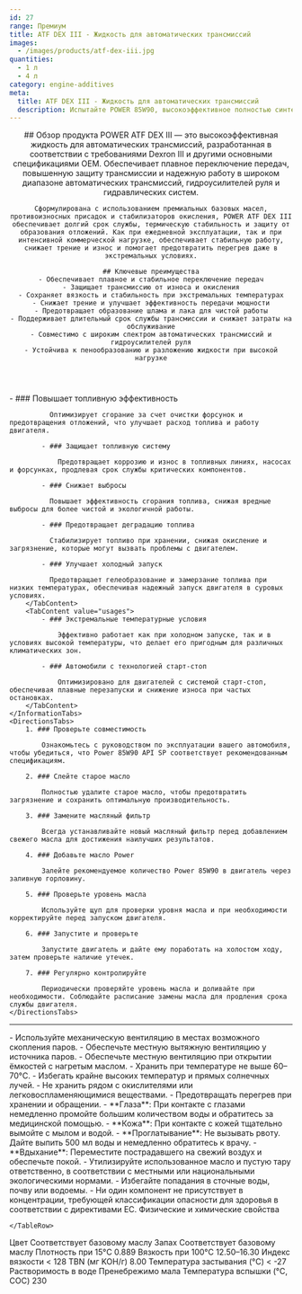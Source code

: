```yaml
---
id: 27
range: Премиум
title: ATF DEX III - Жидкость для автоматических трансмиссий
images:
  - /images/products/atf-dex-iii.jpg
quantities:
  - 1 л
  - 4 л
category: engine-additives
meta:
  title: ATF DEX III - Жидкость для автоматических трансмиссий
  description: Испытайте POWER 85W90, высокоэффективное полностью синтетическое моторное масло, разработанное в соответствии со стандартами API SP. Обеспечивает повышенную топливную эффективность, превосходную защиту от износа и надежный запуск двигателя в холодное время. Идеально для автомобилей с технологией старт-стоп и экстремальными температурными условиями.
---
```


<Header>
    ## Обзор продукта
    POWER ATF DEX III — это высокоэффективная жидкость для автоматических трансмиссий, разработанная в соответствии с требованиями Dexron III и другими основными спецификациями OEM. Обеспечивает плавное переключение передач, повышенную защиту трансмиссии и надежную работу в широком диапазоне автоматических трансмиссий, гидроусилителей руля и гидравлических систем.

    Сформулирована с использованием премиальных базовых масел, противоизносных присадок и стабилизаторов окисления, POWER ATF DEX III обеспечивает долгий срок службы, термическую стабильность и защиту от образования отложений. Как при ежедневной эксплуатации, так и при интенсивной коммерческой нагрузке, обеспечивает стабильную работу, снижает трение и износ и помогает предотвратить перегрев даже в экстремальных условиях.

    ## Ключевые преимущества
    - Обеспечивает плавное и стабильное переключение передач
    - Защищает трансмиссию от износа и окисления
    - Сохраняет вязкость и стабильность при экстремальных температурах
    - Снижает трение и улучшает эффективность передачи мощности
    - Предотвращает образование шлама и лака для чистой работы
    - Поддерживает длительный срок службы трансмиссии и снижает затраты на обслуживание
    - Совместимо с широким спектром автоматических трансмиссий и гидроусилителей руля
    - Устойчива к пенообразованию и разложению жидкости при высокой нагрузке
</Header>

<Section>
    <InformationTabs>
        <TabContent value="core">
            - ### Повышает топливную эффективность

              Оптимизирует сгорание за счет очистки форсунок и предотвращения отложений, что улучшает расход топлива и работу двигателя.

            - ### Защищает топливную систему

                Предотвращает коррозию и износ в топливных линиях, насосах и форсунках, продлевая срок службы критических компонентов.

            - ### Снижает выбросы

              Повышает эффективность сгорания топлива, снижая вредные выбросы для более чистой и экологичной работы.
    
            - ### Предотвращает деградацию топлива

              Стабилизирует топливо при хранении, снижая окисление и загрязнение, которые могут вызвать проблемы с двигателем.
    
            - ### Улучшает холодный запуск

              Предотвращает гелеобразование и замерзание топлива при низких температурах, обеспечивая надежный запуск двигателя в суровых условиях.
        </TabContent>
        <TabContent value="usages">
            - ### Экстремальные температурные условия

                Эффективно работает как при холодном запуске, так и в условиях высокой температуры, что делает его пригодным для различных климатических зон.

            - ### Автомобили с технологией старт-стоп

                Оптимизировано для двигателей с системой старт-стоп, обеспечивая плавные перезапуски и снижение износа при частых остановках.
        </TabContent>
    </InformationTabs>
    <DirectionsTabs>
        1. ### Проверьте совместимость
    
            Ознакомьтесь с руководством по эксплуатации вашего автомобиля, чтобы убедиться, что Power 85W90 API SP соответствует рекомендованным спецификациям.
   
        2. ### Слейте старое масло
    
            Полностью удалите старое масло, чтобы предотвратить загрязнение и сохранить оптимальную производительность.
   
        3. ### Замените масляный фильтр
    
            Всегда устанавливайте новый масляный фильтр перед добавлением свежего масла для достижения наилучших результатов.
   
        4. ### Добавьте масло Power
    
            Залейте рекомендуемое количество Power 85W90 в двигатель через заливную горловину.
   
        5. ### Проверьте уровень масла
    
            Используйте щуп для проверки уровня масла и при необходимости корректируйте перед запуском двигателя.
   
        6. ### Запустите и проверьте
    
            Запустите двигатель и дайте ему поработать на холостом ходу, затем проверьте наличие утечек.
   
        7. ### Регулярно контролируйте
    
            Периодически проверяйте уровень масла и доливайте при необходимости. Соблюдайте расписание замены масла для продления срока службы двигателя.
    </DirectionsTabs>
</Section>

***

<Section>
    <SafetyTabs>
        <TabContent value="handling">
            - Используйте механическую вентиляцию в местах возможного скопления паров.
            - Обеспечьте местную вытяжную вентиляцию у источника паров.
            - Обеспечьте местную вентиляцию при открытии ёмкостей с нагретым маслом.
            - Хранить при температуре не выше 60–70°C.
            - Избегать крайне высоких температур и прямых солнечных лучей.
            - Не хранить рядом с окислителями или легковоспламеняющимися веществами.
            - Предотвращать перегрев при хранении и обращении.
        </TabContent>
        <TabContent value="first-aid">
            - **Глаза**: При контакте с глазами немедленно промойте большим количеством воды и обратитесь за медицинской помощью.
            - **Кожа**: При контакте с кожей тщательно вымойте с мылом и водой.
            - **Проглатывание**: Не вызывать рвоту. Дайте выпить 500 мл воды и немедленно обратитесь к врачу.
            - **Вдыхание**: Переместите пострадавшего на свежий воздух и обеспечьте покой.
        </TabContent>
        <TabContent value="disposal">
            - Утилизируйте использованное масло и пустую тару ответственно, в соответствии с местными или национальными экологическими нормами.
            - Избегайте попадания в сточные воды, почву или водоемы.
        </TabContent>
        <TabContent value="hazardous">
            - Ни один компонент не присутствует в концентрации, требующей классификации опасности для здоровья в соответствии с директивами ЕС.
        </TabContent>
    </SafetyTabs>
  
   <Table>
  <TableHeader>
    <TableRow col={2}>
      <TableHead>Физические и химические свойства</TableHead>
    
    </TableRow>
  </TableHeader>
  <TableBody>
    <TableRow>
      <TableCell>Цвет</TableCell>
      <TableCell>Соответствует базовому маслу</TableCell>
    </TableRow>
    <TableRow>
      <TableCell>Запах</TableCell>
      <TableCell>Соответствует базовому маслу</TableCell>
    </TableRow>
    <TableRow>
      <TableCell>Плотность при 15°C</TableCell>
      <TableCell>0.889</TableCell>
    </TableRow>
    <TableRow>
      <TableCell>Вязкость при 100°C</TableCell>
      <TableCell>12.50–16.30</TableCell>
    </TableRow>
    <TableRow>
      <TableCell>Индекс вязкости</TableCell>
      <TableCell>&lt; 128</TableCell>
    </TableRow>
    <TableRow>
      <TableCell>TBN (мг KOH/г)</TableCell>
      <TableCell>8.00</TableCell>
    </TableRow>
    <TableRow>
      <TableCell>Температура застывания (°C)</TableCell>
      <TableCell>&lt; -27</TableCell>
    </TableRow>
    <TableRow>
      <TableCell>Растворимость в воде</TableCell>
      <TableCell>Пренебрежимо мала</TableCell>
    </TableRow>
    <TableRow>
      <TableCell>Температура вспышки (°C, COC)</TableCell>
      <TableCell>230</TableCell>
    </TableRow>
  </TableBody>
</Table>

</Section>
